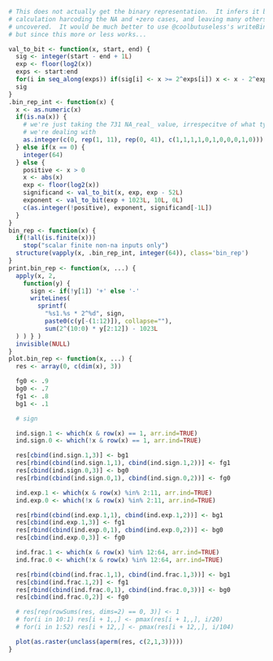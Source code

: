 ```r
# This does not actually get the binary representation.  It infers it by
# calculation harcoding the NA and +zero cases, and leaving many others
# uncovered.  It would be much better to use @coolbutuseless's writeBin method,
# but since this more or less works...

val_to_bit <- function(x, start, end) {
  sig <- integer(start - end + 1L)
  exp <- floor(log2(x))
  exps <- start:end
  for(i in seq_along(exps)) if(sig[i] <- x >= 2^exps[i]) x <- x - 2^exps[i]
  sig
}
.bin_rep_int <- function(x) {
  x <- as.numeric(x)
  if(is.na(x)) {
    # we're just taking the 731 NA_real_ value, irrespecitve of what type of NA
    # we're dealing with
    as.integer(c(0, rep(1, 11), rep(0, 41), c(1,1,1,1,0,1,0,0,0,1,0)))
  } else if(x == 0) {
    integer(64)
  } else {
    positive <- x > 0
    x <- abs(x)
    exp <- floor(log2(x))
    significand <- val_to_bit(x, exp, exp - 52L)
    exponent <- val_to_bit(exp + 1023L, 10L, 0L)
    c(as.integer(!positive), exponent, significand[-1L])
  }
}
bin_rep <- function(x) {
  if(!all(is.finite(x)))
    stop("scalar finite non-na inputs only")
  structure(vapply(x, .bin_rep_int, integer(64)), class='bin_rep')
}
print.bin_rep <- function(x, ...) {
  apply(x, 2,
    function(y) {
      sign <- if(!y[1]) '+' else '-'
      writeLines(
        sprintf(
          "%s1.%s * 2^%d", sign,
          paste0(c(y[-(1:12)]), collapse=""),
          sum(2^(10:0) * y[2:12]) - 1023L
  ) ) } )
  invisible(NULL)
}
plot.bin_rep <- function(x, ...) {
  res <- array(0, c(dim(x), 3))

  fg0 <- .9
  bg0 <- .7
  fg1 <- .8
  bg1 <- .1

  # sign

  ind.sign.1 <- which(x & row(x) == 1, arr.ind=TRUE)
  ind.sign.0 <- which(!x & row(x) == 1, arr.ind=TRUE)

  res[cbind(ind.sign.1,3)] <- bg1
  res[rbind(cbind(ind.sign.1,1), cbind(ind.sign.1,2))] <- fg1
  res[cbind(ind.sign.0,3)] <- bg0
  res[rbind(cbind(ind.sign.0,1), cbind(ind.sign.0,2))] <- fg0

  ind.exp.1 <- which(x & row(x) %in% 2:11, arr.ind=TRUE)
  ind.exp.0 <- which(!x & row(x) %in% 2:11, arr.ind=TRUE)

  res[rbind(cbind(ind.exp.1,1), cbind(ind.exp.1,2))] <- bg1
  res[cbind(ind.exp.1,3)] <- fg1
  res[rbind(cbind(ind.exp.0,1), cbind(ind.exp.0,2))] <- bg0
  res[cbind(ind.exp.0,3)] <- fg0

  ind.frac.1 <- which(x & row(x) %in% 12:64, arr.ind=TRUE)
  ind.frac.0 <- which(!x & row(x) %in% 12:64, arr.ind=TRUE)

  res[rbind(cbind(ind.frac.1,1), cbind(ind.frac.1,3))] <- bg1
  res[cbind(ind.frac.1,2)] <- fg1
  res[rbind(cbind(ind.frac.0,1), cbind(ind.frac.0,3))] <- bg0
  res[cbind(ind.frac.0,2)] <- fg0

  # res[rep(rowSums(res, dims=2) == 0, 3)] <- 1
  # for(i in 10:1) res[i + 1,,] <- pmax(res[i + 1,,], i/20)
  # for(i in 1:52) res[i + 12,,] <- pmax(res[i + 12,,], i/104)

  plot(as.raster(unclass(aperm(res, c(2,1,3)))))
}
```
